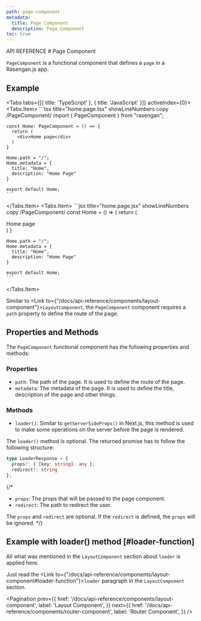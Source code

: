 ```yaml
---
path: page-component
metadata:
  title: Page Component
  description: Page Component
toc: true
---
```



<span className="text-[12px] font-mono-regular text-foreground/60">
  API REFERENCE
</span>
# Page Component

`PageComponent` is a functional component that defines a `page` in a Rasengan.js app.

## Example

<Tabs tabs={[{ title: 'TypeScript' }, { title: 'JavaScript' }]} activeIndex={0}>
  <Tabs.Item>
    ```tsx title="home.page.tsx" showLineNumbers copy /PageComponent/
    import { PageComponent } from "rasengan";

    const Home: PageComponent = () => {
      return (
        <div>Home page</div>
      )
    }

    Home.path = "/";
    Home.metadata = {
      title: "Home",
      description: "Home Page"
    }

    export default Home;
    ```
  </Tabs.Item>
  <Tabs.Item>
    ```jsx title="home.page.jsx" showLineNumbers copy /PageComponent/
    const Home = () => {
      return (
        <div>Home page</div>
      )
    }

    Home.path = "/";
    Home.metadata = {
      title: "Home",
      description: "Home Page"
    }

    export default Home;
    ```
  </Tabs.Item>
</Tabs>

Similar to <Link to={"/docs/api-reference/components/layout-component"}>`LayoutComponent`</Link>, the `PageComponent` component requires a `path` property to define the route of the page. 

## Properties and Methods

The `PageComponent` functional component has the following properties and methods:

### Properties

- `path`: The path of the page. It is used to define the route of the page.
- `metadata`: The metadata of the page. It is used to define the title, description of the page and other things.

### Methods

- `loader()`: Similar to `getServerSideProps()` in Next.js, this method is used to make some operations on the server before the page is rendered.

The `loader()` method is optional. The returned promise has to follow the following structure:

```ts title="JS"
type LoaderResponse = {
  props?: { [key: string]: any };
  redirect?: string
};
```

{/* <AlertBox>
- `props`: The props that will be passed to the page component.
- `redirect`: The path to redirect the user.

The `props` and `redirect` are optional. If the `redirect` is defined, the `props` will be ignored.
</AlertBox> */}

## Example with loader() method [#loader-function]

All what was mentioned in the `LayoutComponent` section about `loader` is applied here. 

Just read the <Link to={"/docs/api-reference/components/layout-component#loader-function"}>`loader`</Link> paragraph in the `LayoutComponent` section.

<Pagination 
  prev={{
    href: '/docs/api-reference/components/layout-component',
    label: 'Layout Component',
  }}
  next={{
    href: '/docs/api-reference/components/router-component',
    label: 'Router Component',
  }}
/>